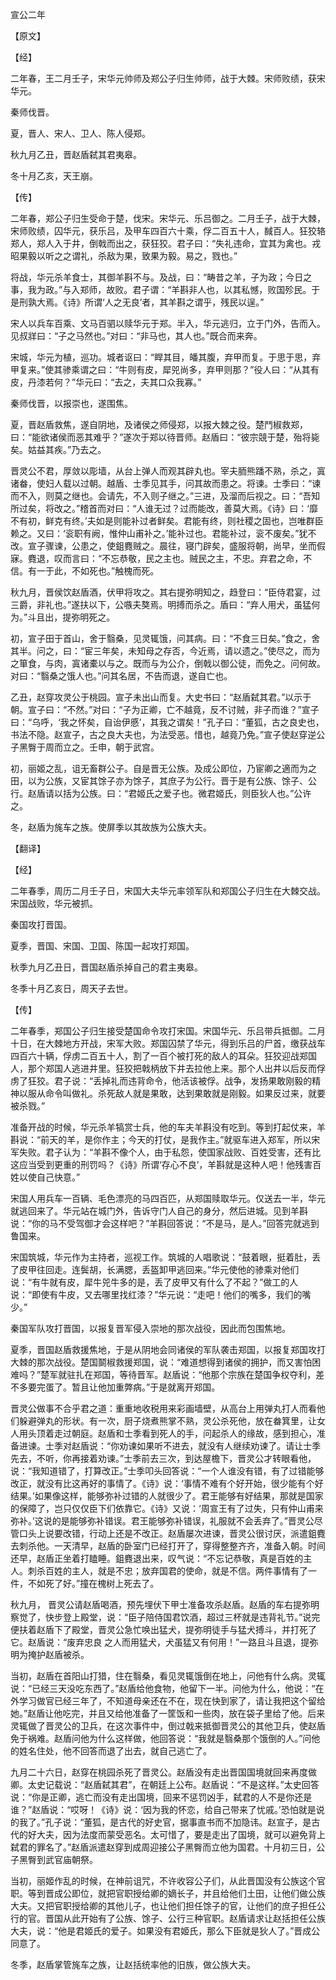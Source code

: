 

宣公二年

【原文】

【经】

二年春，王二月壬子，宋华元帅师及郑公子归生帅师，战于大棘。宋师败绩，获宋华元。

秦师伐晋。

夏，晋人、宋人、卫人、陈人侵郑。

秋九月乙丑，晋赵盾弑其君夷皋。

冬十月乙亥，天王崩。

【传】

二年春，郑公子归生受命于楚，伐宋。宋华元、乐吕御之。二月壬子，战于大棘，宋师败绩，囚华元，获乐吕，及甲车四百六十乘，俘二百五十人，馘百人。狂狡辂郑人，郑人入于井，倒戟而出之，获狂狡。君子曰：“失礼违命，宜其为禽也。戎昭果毅以听之之谓礼，杀敌为果，致果为毅。易之，戮也。”

将战，华元杀羊食士，其御羊斟不与。及战，曰：“畴昔之羊，子为政；今日之事，我为政。”与入郑师，故败。君子谓：“羊斟非人也，以其私憾，败国殄民。于是刑孰大焉。《诗》所谓‘人之无良’者，其羊斟之谓乎，残民以逞。”

宋人以兵车百乘、文马百驷以赎华元于郑。半入，华元逃归，立于门外，告而入。见叔牂曰：“子之马然也。”对曰：“非马也，其人也。”既合而来奔。

宋城，华元为植，巡功。城者讴曰：“睅其目，皤其腹，弃甲而复。于思于思，弃甲复来。”使其骖乘谓之曰：“牛则有皮，犀兕尚多，弃甲则那？”役人曰：“从其有皮，丹漆若何？”华元曰：“去之，夫其口众我寡。”

秦师伐晋，以报崇也，遂围焦。

夏，晋赵盾救焦，遂自阴地，及诸侯之师侵郑，以报大棘之役。楚鬥椒救郑，曰：“能欲诸侯而恶其难乎？”遂次于郑以待晋师。赵盾曰：“彼宗競于楚，殆将毙矣。姑益其疾。”乃去之。

晋灵公不君，厚敛以彫墙，从台上弹人而观其辟丸也。宰夫胹熊蹯不熟，杀之，寘诸畚，使妇人载以过朝。越盾、士季见其手，问其故而患之。将谏。士季曰：“谏而不入，则莫之继也。会请先，不入则子继之。”三进，及溜而后视之。曰：“吾知所过矣，将改之。”稽首而对曰：“人谁无过？过而能改，善莫大焉。《诗》曰：‘靡不有初，鲜克有终。’夫如是则能补过者鲜矣。君能有终，则社稷之固也，岂唯群臣赖之。又曰：‘衮职有阙，惟仲山甫补之。’能补过也。君能补过，衮不废矣。”犹不改。宣子骤谏，公患之，使鉏麑贼之。晨往，寝门辟矣，盛服将朝，尚早，坐而假寐。麑退，叹而言曰：“不忘恭敬，民之主也。贼民之主，不忠。弃君之命，不信。有一于此，不如死也。”触槐而死。

秋九月，晋侯饮赵盾酒，伏甲将攻之。其右提弥明知之，趋登曰：“臣侍君宴，过三爵，非礼也。”遂扶以下，公嗾夫獒焉。明搏而杀之。盾曰：“弃人用犬，虽猛何为。”斗且出，提弥明死之。

初，宣子田于首山，舍于翳桑，见灵辄饿，问其病。曰：“不食三日矣。”食之，舍其半。问之，曰：“宦三年矣，未知母之存否，今近焉，请以遗之。”使尽之，而为之箪食，与肉，寘诸橐以与之。既而与为公介，倒戟以御公徒，而免之。问何故。对曰：“翳桑之饿人也。”问其名居，不告而退，遂自亡也。

乙丑，赵穿攻灵公于桃园。宣子未出山而复。大史书曰：“赵盾弑其君。”以示于朝。宣子曰：“不然。”对曰：“子为正卿，亡不越竟，反不讨贼，非子而谁？”宣子曰：“乌呼，‘我之怀矣，自诒伊慼’，其我之谓矣！”孔子曰：“董狐，古之良史也，书法不隐。赵宣子，古之良大夫也，为法受恶。惜也，越竟乃免。”宣子使赵穿逆公子黑臀于周而立之。壬申，朝于武宫。

初，丽姬之乱，诅无畜群公子。自是晋无公族。及成公即位，乃宦卿之適而为之田，以为公族，又宦其馀子亦为馀子，其庶子为公行。晋于是有公族、馀子、公行。赵盾请以括为公族。曰：“君姬氏之爱子也。微君姬氏，则臣狄人也。”公许之。

冬，赵盾为旄车之族。使屏季以其故族为公族大夫。

【翻译】

【经】

二年春季，周历二月壬子日，宋国大夫华元率领军队和郑国公子归生在大棘交战。宋国战败，华元被抓。

秦国攻打晋国。

夏季，晋国、宋国、卫国、陈国一起攻打郑国。

秋季九月乙丑日，晋国赵盾杀掉自己的君主夷皋。

冬季十月乙亥日，周天子去世。

【传】

二年春季，郑国公子归生接受楚国命令攻打宋国。宋国华元、乐吕带兵抵御。二月十日，在大棘地方开战，宋军大败。郑国囚禁了华元，得到乐吕的尸首，缴获战车四百六十辆，俘虏二百五十人，割了一百个被打死的敌人的耳朵。狂狡迎战郑国人，那个郑国人逃进井里。狂狡把戟柄放下井去拉他上来。那个人出井以后反而俘虏了狂狡。君子说：“丢掉礼而违背命令，他活该被俘。战争，发扬果敢刚毅的精神以服从命令叫做礼。杀死敌人就是果敢，达到果敢就是刚毅。如果反过来，就要被杀戮。”

准备开战的时候，华元杀羊犒赏士兵，他的车夫羊斟没有吃到。等到打起仗来，羊斟说：“前天的羊，是你作主；今天的打仗，是我作主。”就驱车进入郑军，所以宋军失败。君子认为：“羊斟不像个人，由于私怨，使国家战败、百姓受害，还有比这应当受到更重的刑罚吗？《诗》所谓‘存心不良’，羊斟就是这种人吧！他残害百姓以使自己快意。”

宋国人用兵车一百辆、毛色漂亮的马四百匹，从郑国赎取华元。仅送去一半，华元就逃回来了。华元站在城门外，告诉守门人自己的身分，然后进城。见到羊斟说：“你的马不受驾御才会这样吧？”羊斟回答说：“不是马，是人。”回答完就逃到鲁国来。

宋国筑城，华元作为主持者，巡视工作。筑城的人唱歌说：“鼓着眼，挺着肚，丢了皮甲往回走。连鬓胡，长满腮，丢盔卸甲逃回来。”华元使他的骖乘对他们说：“有牛就有皮，犀牛兕牛多的是，丢了皮甲又有什么了不起？”做工的人说：“即使有牛皮，又去哪里找红漆？”华元说：“走吧！他们的嘴多，我们的嘴少。”

秦国军队攻打晋国，以报复晋军侵入崇地的那次战役，因此而包围焦地。

夏季，晋国赵盾救援焦地，于是从阴地会同诸侯的军队袭击郑国，以报复郑国攻打大棘的那次战役。楚国鬬椒救援郑国，说：“难道想得到诸侯的拥护，而又害怕困难吗？”楚军就驻扎在郑国，等待晋军。赵盾说：“他那个宗族在楚国争权夺利，差不多要完蛋了。暂且让他加重弊病。”于是就离开郑国。

晋灵公做事不合乎君之道：重重地收税用来彩画墙壁，从高台上用弹丸打人而看他们躲避弹丸的形状。有一次，厨子烧煮熊掌不熟，灵公杀死他，放在畚箕里，让女人用头顶着走过朝庭。赵盾和士季看到死人的手，问起杀人的缘故，感到担心，准备进谏。士季对赵盾说：“你劝谏如果听不进去，就没有人继续劝谏了。请让士季先去，不听，你再接着劝谏。”士季前去三次，到达屋檐下，晋灵公才转眼看他，说：“我知道错了，打算改正。”士季叩头回答说：“一个人谁没有错，有了过错能够改正，就没有比这再好的事情了。《诗》说：‘事情不难有个好开始，很少能有个好结果。’如果像这样，能够弥补过错的人就很少了。君王能够有好结果，那就是国家的保障了，岂只仅仅臣下们依靠它。《诗》又说：‘周宣王有了过失，只有仲山甫来弥补。’这说的是能够弥补错误。君王能够弥补错误，礼服就不会丢弃了。”晋灵公尽管口头上说要改错，行动上还是不改正。赵盾屡次进谏，晋灵公很讨厌，派遣鉏麑去刺杀他。一天清早，赵盾的卧室门已经打开了，穿得整整齐齐，准备入朝。时间还早，赵盾正坐着打瞌睡。鉏麑退出来，叹气说：“不忘记恭敬，真是百姓的主人。刺杀百姓的主人，就是不忠；放弃国君的使命，就是不信。两件事情有了一件，不如死了好。”撞在槐树上死去了。

秋九月， 晋灵公请赵盾喝酒，预先埋伏下甲士准备攻杀赵盾。赵盾的车右提弥明察觉了，快步登上殿堂，说：“臣子陪侍国君饮酒，超过三杯就是违背礼节。”说完便扶着赵盾下了殿堂，晋灵公急忙唤出猛犬，提弥明徒手与猛犬搏斗，并打死了它。赵盾说：“废弃忠良 之人而用猛犬，犬虽猛又有何用！”一路且斗且退，提弥明为掩护赵盾被杀。

当初，赵盾在首阳山打猎，住在翳桑，看见灵辄饿倒在地上，问他有什么病。灵辄说：“已经三天没吃东西了。”赵盾给他食物，他留下一半。问他为什么，他说：“在外学习做官已经三年了，不知道母亲还在不在，现在快到家了，请让我把这个留给她。”赵盾让他吃完，并且又给他准备了一筐饭和一些肉，放在袋子里给了他。后来灵辄做了晋灵公的卫兵，在这次事件中，倒过戟来抵御晋灵公的其他卫兵，使赵盾免于祸难。赵盾问他为什么这样做，他回答说：“我就是翳桑那个饿倒的人。”问他的姓名住处，他不回答而退了出去，就自己逃亡了。

九月二十六日，赵穿在桃园杀死了晋灵公。赵盾没有走出晋国国境就回来再度做卿。太史记载说：“赵盾弑其君”，在朝廷上公布。赵盾说：“不是这样。”太史回答说：“你是正卿，逃亡而没有走出国境，回来不惩罚凶手，弑君的人不是你还是谁？”赵盾说：“哎呀！《诗》说：‘因为我的怀恋，给自己带来了忧戚。’恐怕就是说的我了。”孔子说：“董狐，是古代的好史官，据事直书而不加隐讳。赵宣子，是古代的好大夫，因为法度而蒙受恶名。太可惜了，要是走出了国境，就可以避免背上弑君的罪名了。”赵盾派遣赵穿到成周迎接公子黑臀而立他为国君。十月初三日，公子黑臀到武官庙朝祭。

当初，丽姬作乱的时候，在神前诅咒，不许收容公子们，从此晋国没有公族这个官职。等到晋成公即位，就把官职授给卿的嫡长子，并且给他们土田，让他们做公族大夫。又把官职授给卿的其他儿子，也让他们担任馀子的官，让他们的庶子担任公行的官。晋国从此开始有了公族、馀子、公行三种官职。赵盾请求让赵括担任公族大夫，说：“他是君姬氏的爱子。如果没有君姬氏，那么下臣就是狄人了。”晋成公同意了。

冬季，赵盾掌管旄车之族，让赵括统率他的旧族，做公族大夫。

